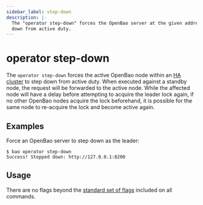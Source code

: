 ```yaml
---
sidebar_label: step-down
description: |-
  The "operator step-down" forces the OpenBao server at the given address to step
  down from active duty.
---
```


# operator step-down

The `operator step-down` forces the active OpenBao node within an [HA cluster](/docs/concepts/ha)
to step down from active duty. When executed against a  standby node,  the
request will be forwarded to the active node.  While the  affected node will
have a delay before attempting to acquire  the leader lock again, if no other
OpenBao nodes acquire the lock beforehand, it is possible for the same node to
re-acquire the lock and become active again.

## Examples

Force an OpenBao server to step down as the leader:

```shell-session
$ bao operator step-down
Success! Stepped down: http://127.0.0.1:8200
```

## Usage

There are no flags beyond the [standard set of flags](/docs/commands)
included on all commands.
